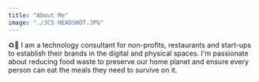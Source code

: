 ```yaml
---
title: "About Me"
image: "./JCS HEADSHOT.JPG"
---
```



♻️🥬 I am a technology consultant for non-profits, restaurants and start-ups to establish their brands in the digital and physical spaces. I'm passionate about reducing food waste to preserve our home planet and ensure every person can eat the meals they need to survive on it.